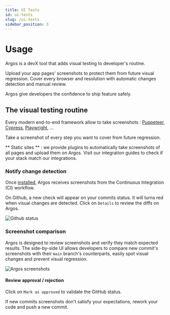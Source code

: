 ```yaml
---
title: UI Tests
id: ui-tests
slug: /ui-tests
sidebar_position: 3
---
```



# Usage

Argos is a devX tool that adds visual testing to developer's routine.

Upload your app pages' screenshots to protect them from future visual regression. Cover every browser and resolution with automatic changes detection and manual review.

Argos give developers the confidence to ship feature safely.

## The visual testing routine

Every modern end-to-end framework allow to take screenshots :
[Puppeteer](https://pptr.dev/),
[Cypress](https://www.cypress.io/),
[Playwright](https://playwright.dev/), ...

Take a screenshot of every step you want to cover from future regression.

** Static sites ** : we provide plugins to automatically take screenshots of all pages and upload them on Argos. Visit our integration guides to check if your stack match our integrations.

### Notify change detection

Once [installed](/installation), Argos receives screenshots from the Continuous Integration (CI) workflow.

On Github, a new check will appear on your commits status. It will turns red when visual changes are detected. Click on `Details` to review the diffs on Argos.

<img src={githubStatus} alt="Github status" />

### Screenshot comparison

Argos is designed to review screenshots and verify they match expected results. The side-by-side UI allows developers to compare new commit's screenshots with their `main` branch's counterparts, easily spot visual changes and prevent visual regression.

<img src={argosScreenshots} alt="Argos screenshots" />

#### Review approval / rejection

Click on `Mark as approved` to validate the GitHub status.

If new commits screenshots don't satisfy your expectations, rework your code and push a new commit.
